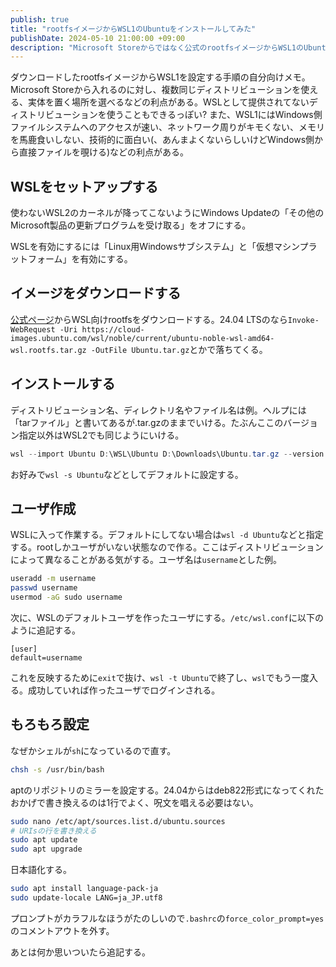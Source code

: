 ```yaml
---
publish: true
title: "rootfsイメージからWSL1のUbuntuをインストールしてみた"
publishDate: 2024-05-10 21:00:00 +09:00
description: "Microsoft Storeからではなく公式のrootfsイメージからWSL1のUbuntuをインストールしてみた話。"
---
```


ダウンロードしたrootfsイメージからWSL1を設定する手順の自分向けメモ。Microsoft Storeから入れるのに対し、複数同じディストリビューションを使える、実体を置く場所を選べるなどの利点がある。WSLとして提供されてないディストリビューションを使うこともできるっぽい? また、WSL1にはWindows側ファイルシステムへのアクセスが速い、ネットワーク周りがキモくない、メモリを馬鹿食いしない、技術的に面白い(、あんまよくないらしいけどWindows側から直接ファイルを覗ける)などの利点がある。

## WSLをセットアップする

使わないWSL2のカーネルが降ってこないようにWindows Updateの「その他のMicrosoft製品の更新プログラムを受け取る」をオフにする。

WSLを有効にするには「Linux用Windowsサブシステム」と「仮想マシンプラットフォーム」を有効にする。

## イメージをダウンロードする

[公式ページ](https://cloud-images.ubuntu.com/wsl/)からWSL向けrootfsをダウンロードする。24.04 LTSのなら`Invoke-WebRequest -Uri https://cloud-images.ubuntu.com/wsl/noble/current/ubuntu-noble-wsl-amd64-wsl.rootfs.tar.gz -OutFile Ubuntu.tar.gz`とかで落ちてくる。

## インストールする

ディストリビューション名、ディレクトリ名やファイル名は例。ヘルプには「tarファイル」と書いてあるが.tar.gzのままでいける。たぶんここのバージョン指定以外はWSL2でも同じようにいける。

```powershell
wsl --import Ubuntu D:\WSL\Ubuntu D:\Downloads\Ubuntu.tar.gz --version 1
```

お好みで`wsl -s Ubuntu`などとしてデフォルトに設定する。

## ユーザ作成

WSLに入って作業する。デフォルトにしてない場合は`wsl -d Ubuntu`などと指定する。rootしかユーザがいない状態なので作る。ここはディストリビューションによって異なることがある気がする。ユーザ名は`username`とした例。

```bash
useradd -m username
passwd username
usermod -aG sudo username
```

次に、WSLのデフォルトユーザを作ったユーザにする。`/etc/wsl.conf`に以下のように追記する。

```
[user]
default=username
```

これを反映するために`exit`で抜け、`wsl -t Ubuntu`で終了し、`wsl`でもう一度入る。成功していれば作ったユーザでログインされる。

## もろもろ設定

なぜかシェルが`sh`になっているので直す。

```sh
chsh -s /usr/bin/bash
```

aptのリポジトリのミラーを設定する。24.04からはdeb822形式になってくれたおかげで書き換えるのは1行でよく、呪文を唱える必要はない。

```bash
sudo nano /etc/apt/sources.list.d/ubuntu.sources
# URIsの行を書き換える
sudo apt update
sudo apt upgrade
```

日本語化する。

```bash
sudo apt install language-pack-ja
sudo update-locale LANG=ja_JP.utf8
```

プロンプトがカラフルなほうがたのしいので`.bashrc`の`force_color_prompt=yes`のコメントアウトを外す。

あとは何か思いついたら追記する。